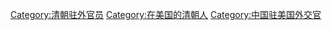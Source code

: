 [[Category:清朝驻外官员|Category:清朝驻外官员]]
[[Category:在美国的清朝人|Category:在美国的清朝人]]
[[Category:中国驻美国外交官|Category:中国驻美国外交官]]